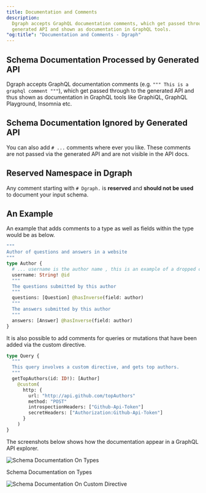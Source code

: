 ```yaml
---
title: Documentation and Comments
description:
  Dgraph accepts GraphQL documentation comments, which get passed through to the
  generated API and shown as documentation in GraphQL tools.
"og:title": "Documentation and Comments - Dgraph"
---
```



<DgraphWIP />

## Schema Documentation Processed by Generated API

Dgraph accepts GraphQL documentation comments (e.g.
`""" This is a graphql comment """`), which get passed through to the generated
API and thus shown as documentation in GraphQL tools like GraphiQL, GraphQL
Playground, Insomnia etc.

## Schema Documentation Ignored by Generated API

You can also add `# ...` comments where ever you like. These comments are not
passed via the generated API and are not visible in the API docs.

## Reserved Namespace in Dgraph

Any comment starting with `# Dgraph.` is **reserved** and **should not be used**
to document your input schema.

## An Example

An example that adds comments to a type as well as fields within the type would
be as below.

```graphql
"""
Author of questions and answers in a website
"""
type Author {
  # ... username is the author name , this is an example of a dropped comment
  username: String! @id
  """
  The questions submitted by this author
  """
  questions: [Question] @hasInverse(field: author)
  """
  The answers submitted by this author
  """
  answers: [Answer] @hasInverse(field: author)
}
```

It is also possible to add comments for queries or mutations that have been
added via the custom directive.

```graphql
type Query {
  """
  This query involves a custom directive, and gets top authors.
  """
  getTopAuthors(id: ID!): [Author]
    @custom(
      http: {
        url: "http://api.github.com/topAuthors"
        method: "POST"
        introspectionHeaders: ["Github-Api-Token"]
        secretHeaders: ["Authorization:Github-Api-Token"]
      }
    )
}
```

The screenshots below shows how the documentation appear in a GraphQL API
explorer.

![Schema Documentation On Types](/images/dgraph/graphql/authors1.png)

Schema Documentation on Types

![Schema Documentation On Custom Directive](/images/dgraph/graphql/CustomDirectiveDocumentation.png)
